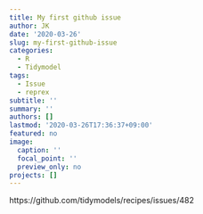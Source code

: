 ```yaml
---
title: My first github issue
author: JK
date: '2020-03-26'
slug: my-first-github-issue
categories:
  - R
  - Tidymodel
tags:
  - Issue
  - reprex
subtitle: ''
summary: ''
authors: []
lastmod: '2020-03-26T17:36:37+09:00'
featured: no
image:
  caption: ''
  focal_point: ''
  preview_only: no
projects: []
---
```


https://github.com/tidymodels/recipes/issues/482